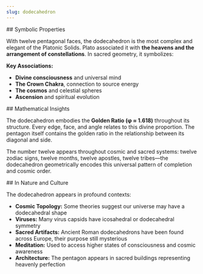 ```yaml
---
slug: dodecahedron
---
```


<Section>
## Symbolic Properties

With twelve pentagonal faces, the dodecahedron is the most complex and elegant of the Platonic Solids. Plato associated it with **the heavens and the arrangement of constellations**. In sacred geometry, it symbolizes:

**Key Associations:**

- **Divine consciousness** and universal mind
- **The Crown Chakra**, connection to source energy
- **The cosmos** and celestial spheres
- **Ascension** and spiritual evolution
</Section>

<Section>
## Mathematical Insights

The dodecahedron embodies the **Golden Ratio (φ ≈ 1.618)** throughout its structure. Every edge, face, and angle relates to this divine proportion. The pentagon itself contains the golden ratio in the relationship between its diagonal and side.

The number twelve appears throughout cosmic and sacred systems: twelve zodiac signs, twelve months, twelve apostles, twelve tribes—the dodecahedron geometrically encodes this universal pattern of completion and cosmic order.
</Section>

<Section>
## In Nature and Culture

The dodecahedron appears in profound contexts:

- **Cosmic Topology:** Some theories suggest our universe may have a dodecahedral shape
- **Viruses:** Many virus capsids have icosahedral or dodecahedral symmetry
- **Sacred Artifacts:** Ancient Roman dodecahedrons have been found across Europe, their purpose still mysterious
- **Meditation:** Used to access higher states of consciousness and cosmic awareness
- **Architecture:** The pentagon appears in sacred buildings representing heavenly perfection
</Section>
